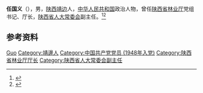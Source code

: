 '''任国义'''（{{bd|1933年|12月|}}），男，[[陕西|陕西]][[靖边|靖边]]人，[[中华人民共和国|中华人民共和国]]政治人物，曾任[[陕西省林业厅|陕西省林业厅]]党组书记、厅长，[[陕西省人大常委会|陕西省人大常委会]]副主任。<ref>{{cite book|title=中囯人名大辞典·现任党政军领导人物卷|author=廖盖隆等编|year=1990|publisher=上海辞书出版社|location=上海|page=}}</ref><ref>{{Cite book|title=中国社会团体大全 • 会长主席、理事长秘书长传略卷 第一册|author=黄汉江主编|publisher=中国国际广播出版社|year=1995|isbn=|location=|pages=}}</ref>

== 参考资料 ==
{{reflist}}

{{中国人物小作品}}

{{Authority control}}
{{DEFAULTSORT:Ren任}}
[[Category:任姓|Guo]]
[[Category:靖邊人|Category:靖邊人]]
[[Category:中国共产党党员_(1948年入党)|Category:中国共产党党员 (1948年入党)]]
[[Category:陕西省林业厅厅长|Category:陕西省林业厅厅长]]
[[Category:陕西省人大常委会副主任|Category:陕西省人大常委会副主任]]